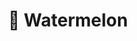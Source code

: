 ---
title: "🍉 Watermelon"
type: "Boilerplate"
desc: "A GatsbyJS boilerplate with Redux and socket.io all wrapped up nicely in an Express server."
flag: "watermelon"
path: "/boilerplates"
repo: "https://github.com/slarsendisney/gatsby-watermelon"
---